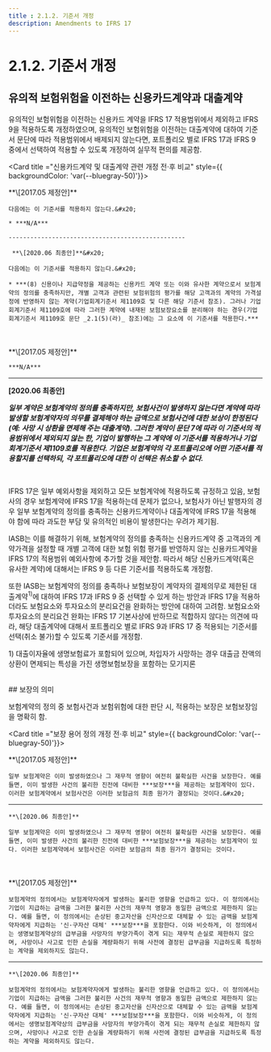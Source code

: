 ```yaml
---
title : 2.1.2. 기준서 개정
description: Amendments to IFRS 17
---
```



# 2.1.2. 기준서 개정

## 유의적 보험위험을 이전하는 신용카드계약과 대출계약

유의적인 보험위험을 이전하는 신용카드 계약을 IFRS 17 적용범위에서 제외하고 IFRS 9을 적용하도록 개정하였으며, 유의적인 보험위험을 이전하는 대출계약에 대하여 기준서 문단에 따라 적용범위에서 배제되지 않는다면, 포트폴리오 별로 IFRS 17과 IFRS 9 중에서 선택하여 적용할 수 있도록 개정하여 실무적 편의를 제공함.

<Card title ="신용카드계약 및 대출계약 관련 개정 전·후 비교" style={{ backgroundColor: 'var(--bluegray-50)'}}>

<Accordion activeIndex={[]}>
  <AccordionTab header="7" leftIcon="pi pi-calendar mr-2">
    **\[2017.05 제정안]**

    다음에는 이 기준서를 적용하지 않는다.&#x20;

    * ***N/A***

    -------------------------------------------------

     **\[2020.06 최종안]**&#x20;

    다음에는 이 기준서를 적용하지 않는다.&#x20;

    * ***(8) 신용이나 지급약정을 제공하는 신용카드 계약 또는 이와 유사한 계약으로서 보험계약의 정의를 충족하지만, 개별 고객과 관련된 보험위험의 평가를 해당 고객과의 계약의 가격설정에 반영하지 않는 계약(기업회계기준서 제1109호 및 다른 해당 기준서 참조). 그러나 기업회계기준서 제1109호에 따라 그러한 계약에 내재된 보험보장요소를 분리해야 하는 경우(기업회계기준서 제1109호 문단 _2.1(5)(라)_ 참조)에는 그 요소에 이 기준서를 적용한다.***
  </AccordionTab>
<br></br>
  <AccordionTab header="8A" leftIcon="pi pi-calendar mr-2">
   **\[2017.05 제정안]**

    ***N/A***

-------------------------------------------------

   **\[2020.06 최종안]**&#x20;

  ***일부 계약은 보험계약의 정의를 충족하지만, 보험사건이 발생하지 않는다면 계약에 따라 발생할 보험계약자의 의무를 결제해야 하는 금액으로 보험사건에 대한 보상이 한정된다(예: 사망 시 상환을 면제해 주는 대출계약). 그러한 계약이 문단 7에 따라 이 기준서의 적용범위에서 제외되지 않는 한, 기업이 발행하는 그 계약에 이 기준서를 적용하거나 기업회계기준서 제1109호를 적용한다. 기업은 보험계약의 각 포트폴리오에 어떤 기준서를 적용할지를 선택하되, 각 포트폴리오에 대한 이 선택은 취소할 수 없다.&#x20;***

  </AccordionTab>
</Accordion>

</Card>

<br/>

IFRS 17은 일부 예외사항을 제외하고 모든 보험계약에 적용하도록 규정하고 있음, 보험사의 경우 보험계약에 IFRS 17을 적용하는데 문제가 없으나, 보험사가 아닌 발행자의 경우 일부 보험계약의 정의를 충족하는 신용카드계약이나 대출계약에 IFRS 17을 적용해야 함에 따라 과도한 부담 및 유의적인 비용이 발생한다는 우려가 제기됨.

IASB는 이를 해결하기 위해, 보험계약의 정의를 충족하는 신용카드계약 중 고객과의 계약가격을 설정할 때 개별 고객에 대한 보험 위험 평가를 반영하지 않는 신용카드계약을 IFRS 17의 적용범위 예외사항에 추가할 것을 제안함. 따라서 해당 신용카드계약(혹은 유사한 계약)에 대해서는 IFRS 9 등 다른 기준서를 적용하도록 개정함.

또한 IASB는 보험계약의 정의를 충족하나 보험보장이 계약자의 결제의무로 제한된 대출계약$^{1)}$에 대하여 IFRS 17과 IFRS 9 중 선택할 수 있게 하는 방안과 IFRS 17을 적용하더라도 보험요소와 투자요소의 분리요건을 완화하는 방안에 대하여 고려함. 보험요소와 투자요소의 분리요건 완화는 IFRS 17 기본사상에 반하므로 적합하지 않다는 의견에 따라, 해당 대출계약에 대해서 포트폴리오 별로 IFRS 9과 IFRS 17 중 적용되는 기준서를 선택(취소 불가)할 수 있도록 기준서를 개정함.&#x20;

<SubText> 1) 대출이자율에 생명보험료가 포함되어 있으며, 차입자가 사망하는 경우 대출금 잔액의 상환이 면제되는 특성을 가진 생명보험보장을 포함하는 모기지론</SubText>

<br/>
## 보장의 의미&#x20;

보험계약의 정의 중 보험사건과 보험위험에 대한 판단 시, 적용하는 보장은 보험보장임을 명확히 함.&#x20;


<Card title ="보장 용어 정의 개정 전·후 비교" style={{ backgroundColor: 'var(--bluegray-50)'}}>

<Accordion activeIndex={[]}>
<AccordionTab header="B5" leftIcon="pi pi-calendar mr-2">
    **\[2017.05 제정안]**

    일부 보험계약은 이미 발생하였으나 그 재무적 영향이 여전히 불확실한 사건을 보장한다. 예를 들면, 이미 발생한 사건의 불리한 진전에 대비한 ***보장***을 제공하는 보험계약이 있다. 이러한 보험계약에서 보험사건은 이러한 보험금의 최종 원가가 결정되는 것이다.&#x20;

------------------------------------------------------------

    **\[2020.06 최종안]**

    일부 보험계약은 이미 발생하였으나 그 재무적 영향이 여전히 불확실한 사건을 보장한다. 예를 들면, 이미 발생한 사건의 불리한 진전에 대비한 ***보험보장***을 제공하는 보험계약이 있다. 이러한 보험계약에서 보험사건은 이러한 보험금의 최종 원가가 결정되는 것이다.
  </AccordionTab>
<br></br>
  <AccordionTab header="B12" leftIcon="pi pi-calendar mr-2">
    **\[2017.05 제정안]**

    보험계약의 정의에서는 보험계약자에게 발생하는 불리한 영향을 언급하고 있다. 이 정의에서는 기업이 지급하는 금액을 그러한 불리한 사건의 재무적 영향과 동일한 금액으로 제한하지 않는다. 예를 들면, 이 정의에서는 손상된 중고자산을 신자산으로 대체할 수 있는 금액을 보험계약자에게 지급하는 '신·구자산 대체' ***보장***을 포함한다. 이와 비슷하게, 이 정의에서는 생명보험계약상의 급부금을 사망자의 부양가족이 겪게 되는 재무적 손실로 제한하지 않으며, 사망이나 사고로 인한 손실을 계량화하기 위해 사전에 결정된 급부금을 지급하도록 특정하는 계약을 제외하지도 않는다.

---------------------------------------------------------------

    **\[2020.06 최종안]**

    보험계약의 정의에서는 보험계약자에게 발생하는 불리한 영향을 언급하고 있다. 이 정의에서는 기업이 지급하는 금액을 그러한 불리한 사건의 재무적 영향과 동일한 금액으로 제한하지 않는다. 예를 들면, 이 정의에서는 손상된 중고자산을 신자산으로 대체할 수 있는 금액을 보험계약자에게 지급하는 '신·구자산 대체' ***보험보장***을 포함한다. 이와 비슷하게, 이 정의에서는 생명보험계약상의 급부금을 사망자의 부양가족이 겪게 되는 재무적 손실로 제한하지 않으며, 사망이나 사고로 인한 손실을 계량화하기 위해 사전에 결정된 급부금을 지급하도록 특정하는 계약을 제외하지도 않는다.
  </AccordionTab>
</Accordion>

</Card>
